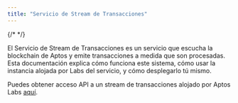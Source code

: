 ```yaml
---
title: "Servicio de Stream de Transacciones"
---
```


{/* <IndexerBetaNotice /> */}

El Servicio de Stream de Transacciones es un servicio que escucha la blockchain de Aptos y emite transacciones a medida que son procesadas. Esta documentación explica cómo funciona este sistema, cómo usar la instancia alojada por Labs del servicio, y cómo desplegarlo tú mismo.

Puedes obtener acceso API a un stream de transacciones alojado por Aptos Labs [aquí](/build/indexer/txn-stream/aptos-hosted-txn-stream).
